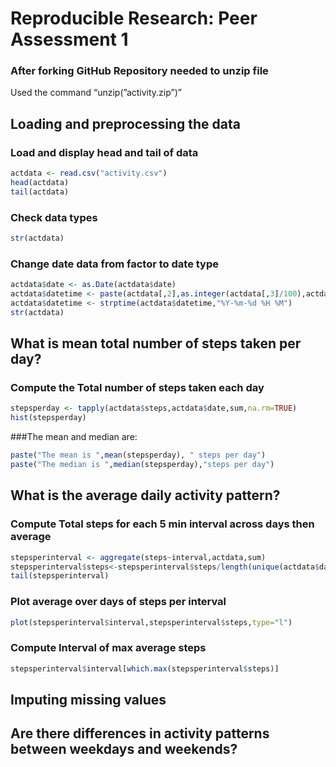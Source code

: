 # Reproducible Research: Peer Assessment 1

### After forking GitHub Repository needed to unzip file

Used the command "unzip("activity.zip")"

## Loading and preprocessing the data

### Load and display head and tail of data
```r
actdata <- read.csv("activity.csv")
head(actdata)
tail(actdata)
```

### Check data types
```r
str(actdata)
```

### Change date data from factor to date type
```r
actdata$date <- as.Date(actdata$date)
actdata$datetime <- paste(actdata[,2],as.integer(actdata[,3]/100),actdata[,3]-100*as.integer(actdata[,3]/100))
actdata$datetime <- strptime(actdata$datetime,"%Y-%m-%d %H %M")
str(actdata)
```

## What is mean total number of steps taken per day?

### Compute the Total number of steps taken each day

```r
stepsperday <- tapply(actdata$steps,actdata$date,sum,na.rm=TRUE)
hist(stepsperday)
```

###The mean and median are:
```r
paste("The mean is ",mean(stepsperday), " steps per day")  
paste("The median is ",median(stepsperday),"steps per day")  
```
## What is the average daily activity pattern?

### Compute Total steps for each 5 min interval across days then average

```r
stepsperinterval <- aggregate(steps~interval,actdata,sum)
stepsperinterval$steps<-stepsperinterval$steps/length(unique(actdata$date))
tail(stepsperinterval)
```

### Plot average over days of steps per interval

```r
plot(stepsperinterval$interval,stepsperinterval$steps,type="l")
```

### Compute Interval of max average steps

```r
stepsperinterval$interval[which.max(stepsperinterval$steps)]
```

## Imputing missing values



## Are there differences in activity patterns between weekdays and weekends?
